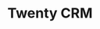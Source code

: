 ---
title: "Twenty CRM"
excerpt: "Open source CRM software"
created_date: 2024-10-30
status: published
slug: 'twenty-crm'
coverimage: "twenty-crm-screenshot.png"
vendoricon: "twenty-crm-icon.svg"
horizontal_logo: "twenty-crm-logo-horizontal.png"
tags: ["crm", "business apps"]
vendor_primary_color: "white"
vendor_secondary_color: "black"
category: "business"
---